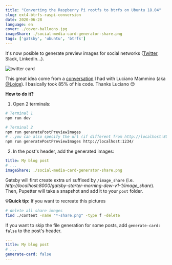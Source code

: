 ```yaml
---
title: "Converting the Raspberry Pi rootfs to btrfs on Ubuntu 18.04"
slug: ext4-btrfs-raspi-conversion
date: 2020-06-28
language: en
cover: ./cover-balloons.jpg
imageShare: ./social-media-card-generator-share.png
tags: ['gatsby', 'ubuntu', 'btrfs']
---
```



It's now posible to generate preview images for social networks ([Twitter](https://cards-dev.twitter.com/validator), Slack, LinkedIn...).

![twitter card](./twitter-card.png)

This great idea come from a [conversation](https://twitter.com/_maxpou/status/1054106299213012992) I had with Luciano Mammino (aka [@Loige](https://twitter.com/loige)). I basically took 85% of his code. Thanks Luciano 😊


**How to do it?**

1. Open 2 terminals:
  ```bash
  # Terminal 1
  npm run dev

  # Terminal 2
  npm run generatePostPreviewImages
  # ..you can also specify the url (if different from http://localhost:8000/)
  npm run generatePostPreviewImages http://localhost:1234/
  ```
2. In the post's header, add the generated images:
  ```yaml
  title: My blog post
  # ...
  imageShare: ./social-media-card-generator-share.png
  ```

Gatsby will first create extra url suffixed by `/image_share` (i.e. *http://localhost:8000/gatsby-starter-morning-dew-v1-1/image_share*). Then, Pupetter will take a snapshot and add it to your `post` folder.

**💡Quick tip:** If you want to recreate this pictures

```bash
# delete all share images
find ./content -name "*-share.png" -type f -delete
```

If you want to skip the file generation for some posts, add `generate-card: false` to the post's header.

```yaml
---
title: My blog post
# ...
generate-card: false
---
```
